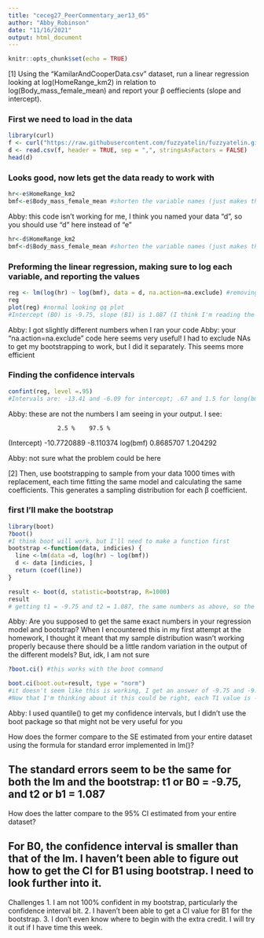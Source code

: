 ```yaml
---
title: "ceceg27_PeerCommentary_aer13_05"
author: "Abby_Robinson"
date: "11/16/2021"
output: html_document
---
```



```r
knitr::opts_chunk$set(echo = TRUE)
```

[1] Using the “KamilarAndCooperData.csv” dataset, run a linear regression looking at log(HomeRange_km2) in relation to log(Body_mass_female_mean) and report your β oeffiecients (slope and intercept).

### First we need to load in the data 
```r
library(curl)
f <- curl("https://raw.githubusercontent.com/fuzzyatelin/fuzzyatelin.github.io/master/AN588_Fall21/KamilarAndCooperData.csv")
d <- read.csv(f, header = TRUE, sep = ",", stringsAsFactors = FALSE)
head(d)
```
### Looks good, now lets get the data ready to work with 
```r
hr<-e$HomeRange_km2
bmf<-e$Body_mass_female_mean #shorten the variable names (just makes things easier)
```

Abby: this code isn't working for me, I think you named your data "d", so you should use "d" here instead of "e"

```r
hr<-d$HomeRange_km2
bmf<-d$Body_mass_female_mean #shorten the variable names (just makes things easier)
```

### Preforming the linear regression, making sure to log each variable, and reporting the values
```r
reg <- lm(log(hr) ~ log(bmf), data = d, na.action=na.exclude) #removing nas just in case
reg 
plot(reg) #normal looking qq plot
#Intercept (B0) is -9.75, slope (B1) is 1.087 (I think I'm reading the output right but these two values could be reversed)
```
Abby: I got slightly different numbers when I ran your code 
Abby: your "na.action=na.exclude" code here seems very useful! I had to exclude NAs to get my bootstrapping to work, but I did it separately. This seems more efficient 

### Finding the confidence intervals
```r
confint(reg, level =.95)
#Intervals are: -13.41 and -6.09 for intercept; .67 and 1.5 for long(bmf)
```

Abby: these are not the numbers I am seeing in your output. I see: 

                  2.5 %    97.5 %
(Intercept) -10.7720889 -8.110374
log(bmf)      0.8685707  1.204292

Abby: not sure what the problem could be here 

[2] Then, use bootstrapping to sample from your data 1000 times with replacement, each time fitting the same model and calculating the same coefficients. This generates a sampling distribution for each β coefficient.

### first I'll make the bootstrap 
```r
library(boot)
?boot()
#I think boot will work, but I'll need to make a function first
bootstrap <-function(data, indicies) {
  line <-lm(data =d, log(hr) ~ log(bmf))
  d <- data [indicies, ]
  return (coef(line))
}

result <- boot(d, statistic=bootstrap, R=1000)
result
# getting t1 = -9.75 and t2 = 1.087, the same numbers as above, so the SE is the same for both the regression and the bootstrap!
```
Abby: Are you supposed to get the same exact numbers in your regression model and bootstrap? When I encountered this in my first attempt at the homework, I thought it meant that my sample distribution wasn't working properly because there should be a little random variation in the output of the different models? But, idk, I am not sure 

```r
?boot.ci() #this works with the boot command 

boot.ci(boot.out=result, type = "norm")
#it doesn't seem like this is working, I get an answer of -9.75 and -9.75 which just doesn't feel right
#Now that I'm thinking about it this could be right, each T1 value is -9.75 in the 1000 samples, so it makes sense that the confidence interval would be super small or basically nonexistant 
```
Abby: I used quantile() to get my confidence intervals, but I didn't use the boot package so that might not be very useful for you 

How does the former compare to the SE estimated from your entire dataset using the formula for standard error implemented in lm()?

## The standard errors seem to be the same for both the lm and the bootstrap: t1 or B0 = -9.75, and t2 or b1 = 1.087

How does the latter compare to the 95% CI estimated from your entire dataset?

## For B0, the confidence interval is smaller than that of the lm. I haven't been able to figure out how to get the CI for B1 using bootstrap. I need to look further into it. 

Challenges 
1. I am not 100% confident in my bootstrap, particularly the confidence interval bit. 
2. I haven't been able to get a CI value for B1 for the bootstrap. 
3. I don't even know where to begin with the extra credit. I will try it out if I have time this week.  

